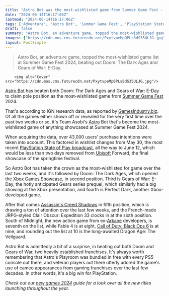 ```yaml
---
title: "Astro Bot was the most-wishlisted game from Summer Game Fest - beating Doom: The Dark Ages and Gears of War: E-Day"
date: "2024-06-14T16:17:06Z"
lastmod: "2024-06-14T16:17:06Z"
tags: ['Adventure', 'Astro Bot', 'Summer Game Fest', 'PlayStation State of Play', 'Xbox Games Showcase', 'Xbox', "Assassin's Creed Shadows", 'JRPG', 'South of Midnight', 'Arkane', 'Fable 4', 'Call of Duty: Black Ops 6', 'Dragon Age: The Veilguard']
draft: false
summary: "Astro Bot, an adventure game, topped the most-wishlisted game list at Summer Game Fest 2024, beating out Doom: The Dark Ages and Gears of War: E-Day."
images: ["https://cdn.mos.cms.futurecdn.net/PxytvpeMpQPLs8dS35ULJG.jpg"]
layout: PostSimple
---
```

> Astro Bot, an adventure game, topped the most-wishlisted game list at Summer Game Fest 2024, beating out Doom: The Dark Ages and Gears of War: E-Day.


        <img alt="Cover" src="https://cdn.mos.cms.futurecdn.net/PxytvpeMpQPLs8dS35ULJG.jpg"/>
        
[Astro Bot](https://www.gamesradar.com/games/adventure/astro-bot-guide/) has beaten both Doom: The Dark Ages and Gears of War: E-Day to claim pole position as the most-wishlisted game from [Summer Game Fest](https://www.gamesradar.com/tag/summer-game-fest/) 2024.

That's according to IGN research data, as reported by [GamesIndustry.biz](https://www.gamesindustry.biz/astro-bot-beats-doom-as-the-no1-wishlisted-game-of-the-summer-games-showcases). Of all the games either shown off or revealed for the very first time over the past two weeks or so, it's Team Asobi's [Astro](https://www.gamesradar.com/tag/astro/) Bot that's become the most-wishlisted game of anything showcased at Summer Game Fest 2024.

When acquiring the data, over 43,000 users' purchase intentions were taken into account. This factored in wishlist changes from May 30, the most recent [PlayStation State of Play broadcast](https://www.gamesradar.com/news/live/playstation-state-of-play-may-2024-live-coverage-everything-announced/), all the way to June 12, which would be less than two days removed from [Ubisoft](https://www.gamesradar.com/tag/ubisoft/) Forward, the final showcase of the springtime festival.

So Astro Bot has taken the crown as the most-wishlisted for game over the last two weeks, and it's followed by Doom: The Dark Ages, which opened the [Xbox Games Showcase](https://www.gamesradar.com/gaming/events-conferences/xbox-games-showcase-bethesda-live-coverage/), in second position. Third is Gears of War: E-Day, the hotly anticipated Gears series prequel, which similarly had a big showing at the Xbox presentation, and fourth is Perfect Dark, another Xbox-developed game.

After that comes [Assassin's Creed Shadows](https://www.gamesradar.com/assassins-creed-codename-red-guide/) in fifth position, which is drawing a ton of attention over the last few weeks, and the French-made JRPG-styled Clair Obscur: Expedition 33 clocks in at the sixth position. South of Midnight, the new action game from ex-[Arkane](https://www.gamesradar.com/tag/arkane-studios/) developers, is seventh on the list, while Fable 4 is at eight, [Call of Duty: Black Ops 6](https://www.gamesradar.com/games/call-of-duty/call-of-duty-black-ops-6-guide/) is at nine, and rounding out the list at 10 is the long-awaited Dragon Age: The Veilguard.

Astro Bot is admittedly a bit of a surprise, in beating out both Doom and Gears of War, two heavily established franchises. It's always worth remembering that Astro's Playroom was bundled in free with every PS5 console out there, and veteran players out there utterly adored the game's use of cameo appearances from gaming franchises over the last few decades. In other words, it's a big win for PlayStation.

*Check out our *[<em>new games 2024</em>](https://www.gamesradar.com/video-game-release-dates/)* guide for a look over all the new titles launching throughout the year.*
        
